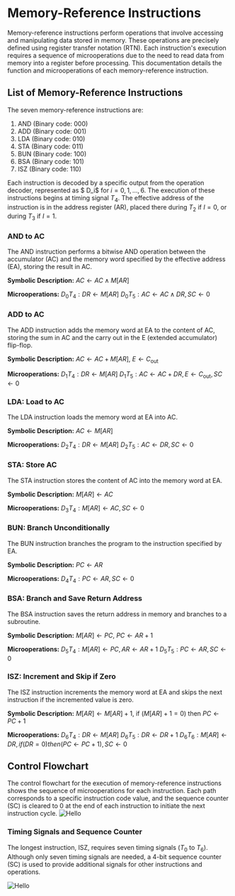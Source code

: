 
# Memory-Reference Instructions
Memory-reference instructions perform operations that involve accessing and manipulating data stored in memory. These operations are precisely defined using register transfer notation (RTN). Each instruction's execution requires a sequence of microoperations due to the need to read data from memory into a register before processing. This documentation details the function and microoperations of each memory-reference instruction.

## List of Memory-Reference Instructions

The seven memory-reference instructions are:

1. AND (Binary code: 000)
2. ADD (Binary code: 001)
3. LDA (Binary code: 010)
4. STA (Binary code: 011)
5. BUN (Binary code: 100)
6. BSA (Binary code: 101)
7. ISZ (Binary code: 110)

Each instruction is decoded by a specific output from the operation decoder, represented as $ D_i$ for $i = 0, 1, \ldots, 6$. The execution of these instructions begins at timing signal $T_4$. The effective address of the instruction is in the address register (AR), placed there during $T_2$ if $I = 0$, or during $T_3$ if $I = 1$.

### AND to AC

The AND instruction performs a bitwise AND operation between the accumulator (AC) and the memory word specified by the effective address (EA), storing the result in AC.

**Symbolic Description:** $AC \leftarrow AC \land M[AR]$

**Microoperations:**
$D_0T_4: DR \leftarrow M[AR]$
$D_0T_5: AC \leftarrow AC \land DR, SC \leftarrow 0$

### ADD to AC

The ADD instruction adds the memory word at EA to the content of AC, storing the sum in AC and the carry out in the E (extended accumulator) flip-flop.

**Symbolic Description:** $AC \leftarrow AC + M[AR]$, $E \leftarrow C_{\text{out}}$

**Microoperations:**
$D_1T_4: DR \leftarrow M[AR]$
$D_1T_5: AC \leftarrow AC + DR, E \leftarrow C_{\text{out}}, SC \leftarrow 0$

### LDA: Load to AC

The LDA instruction loads the memory word at EA into AC.

**Symbolic Description:** $AC \leftarrow M[AR]$

**Microoperations:**
$D_2T_4: DR \leftarrow M[AR]$
$D_2T_5: AC \leftarrow DR, SC \leftarrow 0$

### STA: Store AC

The STA instruction stores the content of AC into the memory word at EA.

**Symbolic Description:** $M[AR] \leftarrow AC$

**Microoperations:**
$D_3T_4: M[AR] \leftarrow AC, SC \leftarrow 0$

### BUN: Branch Unconditionally

The BUN instruction branches the program to the instruction specified by EA.

**Symbolic Description:** $PC \leftarrow AR$

**Microoperations:**
$D_4T_4: PC \leftarrow AR, SC \leftarrow 0$


### BSA: Branch and Save Return Address

The BSA instruction saves the return address in memory and branches to a subroutine.

**Symbolic Description:** $M[AR] \leftarrow PC$, $PC \leftarrow AR + 1$

**Microoperations:**
$D_5T_4: M[AR] \leftarrow PC, AR \leftarrow AR + 1$
$D_5T_5: PC \leftarrow AR, SC \leftarrow 0$
### ISZ: Increment and Skip if Zero

The ISZ instruction increments the memory word at EA and skips the next instruction if the incremented value is zero.

**Symbolic Description:** $M[AR] \leftarrow M[AR] + 1$, if $(M[AR] + 1 = 0)$ then $PC \leftarrow PC + 1$

**Microoperations:**
$D_6T_4: DR \leftarrow M[AR]$
$D_6T_5: DR \leftarrow DR + 1$
$D_6T_6: M[AR] \leftarrow DR, if (DR = 0) then (PC \leftarrow PC + 1), SC \leftarrow 0$

## Control Flowchart

The control flowchart for the execution of memory-reference instructions shows the sequence of microoperations for each instruction. Each path corresponds to a specific instruction code value, and the sequence counter (SC) is cleared to 0 at the end of each instruction to initiate the next instruction cycle.
<Image src="/c5/6/x2.png" alt="Hello" className="dark:invert-[0.93]" width={600} height={600} />

### Timing Signals and Sequence Counter

The longest instruction, ISZ, requires seven timing signals ($T_0$ to $T_6$). Although only seven timing signals are needed, a 4-bit sequence counter (SC) is used to provide additional signals for other instructions and operations.


<Image src="/c5/6/x1.png" alt="Hello" className="dark:invert-[0.93]" width={600} height={600} />


